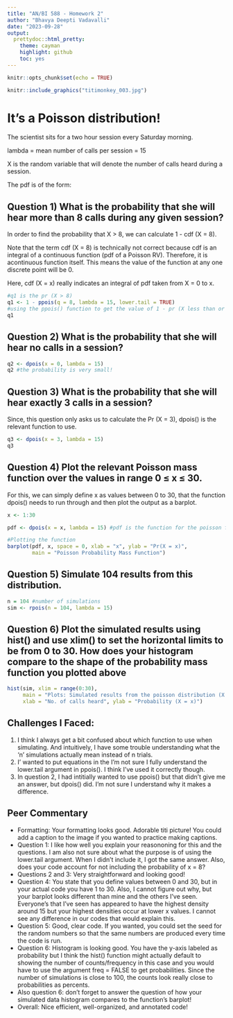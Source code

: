 ```yaml
---
title: "AN/BI 588 - Homework 2"
author: "Bhavya Deepti Vadavalli"
date: "2023-09-28"
output: 
  prettydoc::html_pretty:
    theme: cayman
    highlight: github
    toc: yes
---
```


```r
knitr::opts_chunk$set(echo = TRUE)
```
```r
knitr::include_graphics("titimonkey_003.jpg")
```

# It's a Poisson distribution!
The scientist sits for a two hour session every Saturday morning. 

lambda = mean number of calls per session = 15

X is the random variable that will denote the number of calls heard during a session. 

The pdf is of the form:

## Question 1) What is the probability that she will hear more than 8 calls during any given session?

In order to find the probability that X > 8, we can calculate 1 - cdf (X = 8). 

Note that the term cdf (X = 8) is technically not correct because cdf is an integral of a continuous function (pdf of a Poisson RV). Therefore, it is acontinuous function itself. This means the value of the function at any one discrete point will be 0. 

Here, cdf (X = x) really indicates an integral of pdf taken from X = 0 to x. 

``` r
#q1 is the pr (X > 8)
q1 <- 1 - ppois(q = 8, lambda = 15, lower.tail = TRUE) 
#using the ppois() function to get the value of 1 - pr (X less than or equal to 8)
q1
```

## Question 2) What is the probability that she will hear no calls in a session?

``` r
q2 <- dpois(x = 0, lambda = 15)
q2 #the probability is very small!
```

## Question 3) What is the probability that she will hear exactly 3 calls in a session?

Since, this question only asks us to calculate the Pr (X = 3), dpois() is the relevant function to use. 
``` r
q3 <- dpois(x = 3, lambda = 15)
q3 
```
## Question 4) Plot the relevant Poisson mass function over the values in range 0 ≤ x ≤ 30.

For this, we can simply define x as values between 0 to 30, that the function dpois() needs to run through and then plot the output as a barplot. 

```r
x <- 1:30 

pdf <- dpois(x = x, lambda = 15) #pdf is the function for the poisson function between X = 0 and 30.

#Plotting the function
barplot(pdf, x, space = 0, xlab = "x", ylab = "Pr(X = x)", 
        main = "Poisson Probability Mass Function")
```

## Question 5) Simulate 104 results from this distribution. 
```r
n = 104 #number of simulations
sim <- rpois(n = 104, lambda = 15)
```

## Question 6) Plot the simulated results using hist() and use xlim() to set the horizontal limits to be from 0 to 30. How does your histogram compare to the shape of the probability mass function you plotted above

```r
hist(sim, xlim = range(0:30), 
     main = "Plots: Simulated results from the poisson distribution (X = 0 to 30)", 
     xlab = "No. of calls heard", ylab = "Probability (X = x)")
```

## Challenges I Faced: 
1. I think I always get a bit confused about which function to use when simulating. And intuitively, I have some trouble understanding what the 'n' simulations actually mean instead of n trials. 
2. I' wanted to put equations in the I'm not sure I fully understand the lower.tail argument in ppois(). I think I've used it correctly though. 
3. In question 2, I had intitially wanted to use ppois() but that didn't give me an answer, but dpois() did. I'm not sure I understand why it makes a difference. 

## Peer Commentary
* Formatting: Your formatting looks good. Adorable titi picture! You could add a caption to the image if you wanted to practice making captions.
* Question 1: I like how well you explain your reasononing for this and the questions. I am also not sure about what the purpose is of using the lower.tail argument. When I didn't include it, I got the same answer. Also, does your code account for not including the probability of x = 8?
* Questions 2 and 3: Very straightforward and looking good!
* Question 4: You state that you define values between 0 and 30, but in your actual code you have 1 to 30. Also, I cannot figure out why, but your barplot looks different than mine and the others I've seen. Everyone's that I've seen has appeared to have the highest density around 15 but your highest densities occur at lower x values. I cannot see any difference in our codes that would explain this.
* Question 5: Good, clear code. If you wanted, you could set the seed for the random numbers so that the same numbers are produced every time the code is run.
* Question 6: Histogram is looking good. You have the y-axis labeled as probability but I think the hist() function might actually default to showing the number of counts/frequency in this case and you would have to use the argument freq = FALSE to get probabilities. Since the number of simulations is close to 100, the counts look really close to probabilities as percents.
* Also question 6: don't forget to answer the question of how your simulated data histogram compares to the function's barplot!
* Overall: Nice efficient, well-organized, and annotated code!